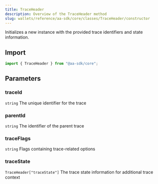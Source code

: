 ```yaml
---
title: TraceHeader
description: Overview of the TraceHeader method
slug: wallets/reference/aa-sdk/core/classes/TraceHeader/constructor
---
```




Initializes a new instance with the provided trace identifiers and state information.

## Import

```ts
import { TraceHeader } from "@aa-sdk/core";
```

## Parameters

### traceId

`string`
The unique identifier for the trace

### parentId

`string`
The identifier of the parent trace

### traceFlags

`string`
Flags containing trace-related options

### traceState

`TraceHeader["traceState"]`
The trace state information for additional trace context
